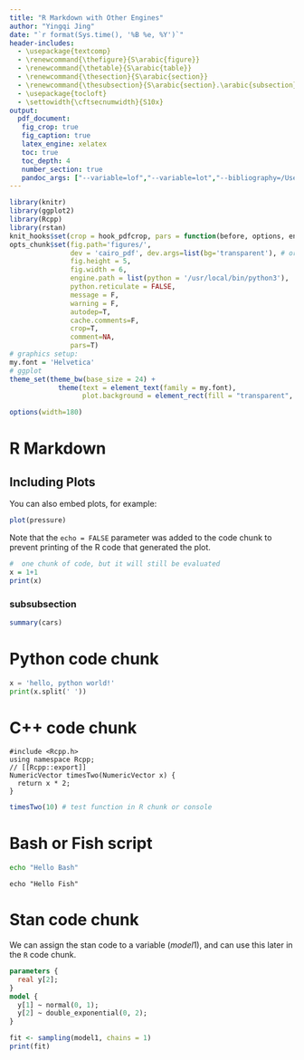 ```yaml
---
title: "R Markdown with Other Engines"
author: "Yingqi Jing"
date: "`r format(Sys.time(), '%B %e, %Y')`"
header-includes:
  - \usepackage{textcomp}
  - \renewcommand{\thefigure}{S\arabic{figure}}
  - \renewcommand{\thetable}{S\arabic{table}}
  - \renewcommand{\thesection}{S\arabic{section}}
  - \renewcommand{\thesubsection}{S\arabic{section}.\arabic{subsection}}
  - \usepackage{tocloft}
  - \settowidth{\cftsecnumwidth}{S10x}
output: 
  pdf_document:
   fig_crop: true
   fig_caption: true
   latex_engine: xelatex
   toc: true
   toc_depth: 4
   number_section: true
   pandoc_args: ["--variable=lof","--variable=lot","--bibliography=/Users/jakejing/switchdrive/bib/references.bib", "--csl=/Users/jakejing/switchdrive/bib/unified-style-linguistics.csl"]
---
```


```r
library(knitr)
library(ggplot2)
library(Rcpp)
library(rstan)
knit_hooks$set(crop = hook_pdfcrop, pars = function(before, options, envir) {if(before) {par(family=my.font)} else NULL})
opts_chunk$set(fig.path='figures/',
               dev = 'cairo_pdf', dev.args=list(bg='transparent'), # or quartz_pdf (for lattice)
               fig.height = 5,
               fig.width = 6,
               engine.path = list(python = '/usr/local/bin/python3'),
               python.reticulate = FALSE,
               message = F,
               warning = F,
               autodep=T,
               cache.comments=F,
               crop=T,
               comment=NA,
               pars=T)
# graphics setup:
my.font = 'Helvetica'
# ggplot
theme_set(theme_bw(base_size = 24) +
            theme(text = element_text(family = my.font),
                  plot.background = element_rect(fill = "transparent", colour = NA)))

options(width=180)
```

\clearpage

R Markdown
======

Including Plots
----------

You can also embed plots, for example:

```r
plot(pressure)
```

Note that the `echo = FALSE` parameter was added to the code chunk to prevent printing of the R code that generated the plot.

```r
#  one chunk of code, but it will still be evaluated
x = 1+1
print(x)
```



### subsubsection

```r
summary(cars)
```

Python code chunk
======
```python
x = 'hello, python world!'
print(x.split(' '))
```

C++ code chunk
=======

```Rcpp
#include <Rcpp.h>
using namespace Rcpp;
// [[Rcpp::export]]
NumericVector timesTwo(NumericVector x) {
  return x * 2;
}
```

```r
timesTwo(10) # test function in R chunk or console
```

Bash or Fish script
========

```Bash
echo "Hello Bash"
```

```Fish
echo "Hello Fish"
```

Stan code chunk
==========

We can assign the stan code to a variable ($model1$), and can use this later in the `R` code chunk. 

```stan
parameters {
  real y[2]; 
} 
model {
  y[1] ~ normal(0, 1);
  y[2] ~ double_exponential(0, 2);
} 
```

```r
fit <- sampling(model1, chains = 1) 
print(fit)
```
